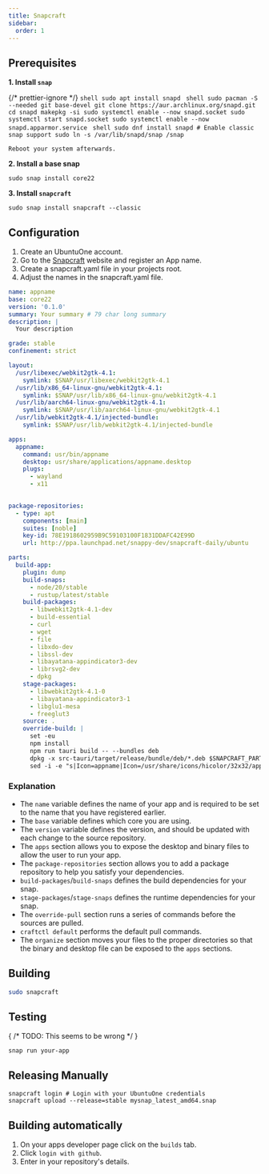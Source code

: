 ```yaml
---
title: Snapcraft
sidebar:
  order: 1
---
```


## Prerequisites


**1. Install `snap`**

{/* prettier-ignore */}
<Tabs>
  <TabItem label="Debian">
    ```shell
    sudo apt install snapd
    ```
  </TabItem>
  <TabItem label="Arch">
    ```shell
    sudo pacman -S --needed git base-devel
    git clone https://aur.archlinux.org/snapd.git
    cd snapd
    makepkg -si
    sudo systemctl enable --now snapd.socket
    sudo systemctl start snapd.socket
    sudo systemctl enable --now snapd.apparmor.service
    ```
  </TabItem>
  <TabItem label="Fedora">
    ```shell
    sudo dnf install snapd
    # Enable classic snap support
    sudo ln -s /var/lib/snapd/snap /snap
    ```

    Reboot your system afterwards.

  </TabItem>
</Tabs>

**2. Install a base snap**

```shell
sudo snap install core22
```

**3. Install `snapcraft`**

```shell
sudo snap install snapcraft --classic
```

## Configuration

1. Create an UbuntuOne account.
2. Go to the [Snapcraft](https://snapcraft.io) website and register an App name.
3. Create a snapcraft.yaml file in your projects root.
4. Adjust the names in the snapcraft.yaml file.

```yaml
name: appname
base: core22
version: '0.1.0'
summary: Your summary # 79 char long summary
description: |
  Your description

grade: stable
confinement: strict

layout:
  /usr/libexec/webkit2gtk-4.1:
    symlink: $SNAP/usr/libexec/webkit2gtk-4.1
  /usr/lib/x86_64-linux-gnu/webkit2gtk-4.1:
    symlink: $SNAP/usr/lib/x86_64-linux-gnu/webkit2gtk-4.1
  /usr/lib/aarch64-linux-gnu/webkit2gtk-4.1:
    symlink: $SNAP/usr/lib/aarch64-linux-gnu/webkit2gtk-4.1
  /usr/lib/webkit2gtk-4.1/injected-bundle:
    symlink: $SNAP/usr/lib/webkit2gtk-4.1/injected-bundle

apps:
  appname:
    command: usr/bin/appname
    desktop: usr/share/applications/appname.desktop
    plugs:
      - wayland
      - x11
      

package-repositories:
  - type: apt
    components: [main]
    suites: [noble]
    key-id: 78E1918602959B9C59103100F1831DDAFC42E99D
    url: http://ppa.launchpad.net/snappy-dev/snapcraft-daily/ubuntu

parts:
  build-app:
    plugin: dump
    build-snaps:
      - node/20/stable
      - rustup/latest/stable
    build-packages:
      - libwebkit2gtk-4.1-dev
      - build-essential
      - curl
      - wget
      - file
      - libxdo-dev
      - libssl-dev
      - libayatana-appindicator3-dev
      - librsvg2-dev
      - dpkg
    stage-packages:
      - libwebkit2gtk-4.1-0
      - libayatana-appindicator3-1
      - libglu1-mesa
      - freeglut3
    source: .
    override-build: |
      set -eu
      npm install
      npm run tauri build -- --bundles deb
      dpkg -x src-tauri/target/release/bundle/deb/*.deb $SNAPCRAFT_PART_INSTALL/
      sed -i -e "s|Icon=appname|Icon=/usr/share/icons/hicolor/32x32/apps/appname.png|g" $SNAPCRAFT_PART_INSTALL/usr/share/applications/appname.desktop
```

### Explanation

- The `name` variable defines the name of your app and is required to be set to the name that you have registered earlier.
- The `base` variable defines which core you are using.
- The `version` variable defines the version, and should be updated with each change to the source repository.
- The `apps` section allows you to expose the desktop and binary files to allow the user to run your app.
- The `package-repositories` section allows you to add a package repository to help you satisfy your dependencies.
- `build-packages`/`build-snaps` defines the build dependencies for your snap.
- `stage-packages`/`stage-snaps` defines the runtime dependencies for your snap.
- The `override-pull` section runs a series of commands before the sources are pulled.
- `craftctl default` performs the default pull commands.
- The `organize` section moves your files to the proper directories so that the binary and desktop file can be exposed to the `apps` sections.

## Building

```sh
sudo snapcraft
```

## Testing

{ /* TODO: This seems to be wrong */ }

```shell
snap run your-app
```

## Releasing Manually

```shell
snapcraft login # Login with your UbuntuOne credentials
snapcraft upload --release=stable mysnap_latest_amd64.snap
```

## Building automatically

1. On your apps developer page click on the `builds` tab.
2. Click `login with github`.
3. Enter in your repository's details.
